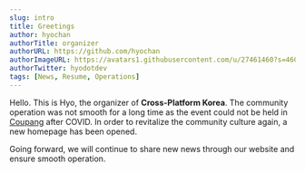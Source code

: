 ```yaml
---
slug: intro
title: Greetings
author: hyochan
authorTitle: organizer
authorURL: https://github.com/hyochan
authorImageURL: https://avatars1.githubusercontent.com/u/27461460?s=460&u=b5860875e26d33fd70fd210f4ea74f81cdf9d99b&v=4
authorTwitter: hyodotdev
tags: [News, Resume, Operations]
---
```



Hello. This is Hyo, the organizer of <strong>Cross-Platform Korea</strong>.
The community operation was not smooth for a long time as the event could not be held in [Coupang](https://www.coupang.com) after COVID.
In order to revitalize the community culture again, a new homepage has been opened.

Going forward, we will continue to share new news through our website and ensure smooth operation.

<AdFitMobileBanner
  unit="DAN-mhiKCkCNnnFtwxGh"
  className="adfit-middle-mobile-2022-09-24"
/>
